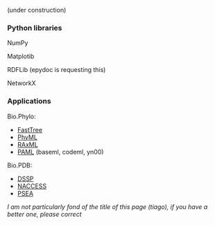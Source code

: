 (under construction)

===Python libraries===

NumPy

Matplotib

RDFLib (epydoc is requesting this)

NetworkX

===Applications===

Bio.Phylo:

* [http://www.microbesonline.org/fasttree/ FastTree]
* [http://www.atgc-montpellier.fr/phyml/ PhyML]
* [http://sco.h-its.org/exelixis/web/software/raxml/index.html RAxML]
* [http://abacus.gene.ucl.ac.uk/software/ PAML] (baseml, codeml, yn00)

Bio.PDB:

* [http://swift.cmbi.ru.nl/gv/dssp/ DSSP]
* [http://www.e-lucid.com/i/software/bioinformatics/naccess.html NACCESS]
* [ftp://ftp.lmcp.jussieu.fr/pub/sincris/software/protein/p-sea/ PSEA]

''I am not particularly fond of the title of this page (tiago), if you have a better one, please correct''